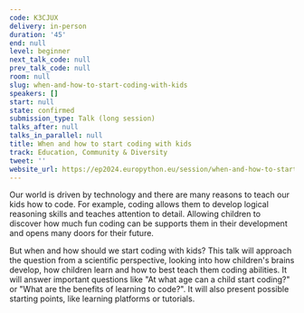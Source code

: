 ```yaml
---
code: K3CJUX
delivery: in-person
duration: '45'
end: null
level: beginner
next_talk_code: null
prev_talk_code: null
room: null
slug: when-and-how-to-start-coding-with-kids
speakers: []
start: null
state: confirmed
submission_type: Talk (long session)
talks_after: null
talks_in_parallel: null
title: When and how to start coding with kids
track: Education, Community & Diversity
tweet: ''
website_url: https://ep2024.europython.eu/session/when-and-how-to-start-coding-with-kids
---
```


Our world is driven by technology and there are many reasons to teach our kids how to code. For example, coding allows them to develop logical reasoning skills and teaches attention to detail. Allowing children to discover how much fun coding can be supports them in their development and opens many doors for their future.

But when and how should we start coding with kids? This talk will approach the question from a scientific perspective, looking into how children's brains develop, how children learn and how to best teach them coding abilities. It will answer important questions like "At what age can a child start coding?" or "What are the benefits of learning to code?". It will also present possible starting points, like learning platforms or tutorials.
